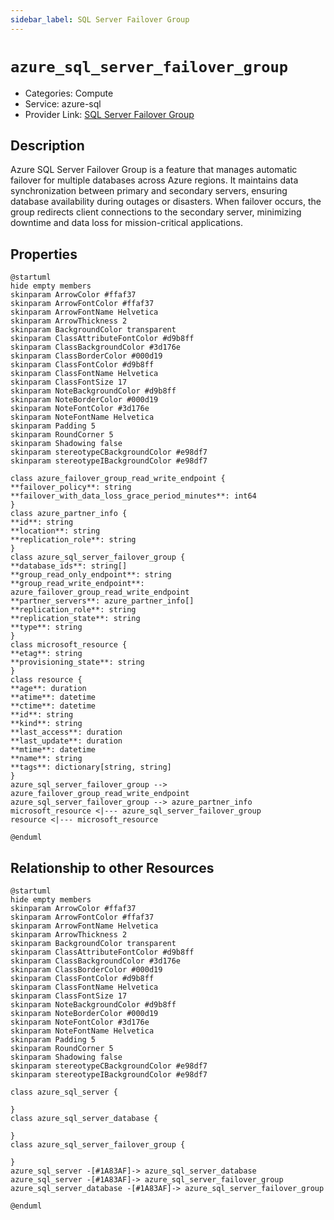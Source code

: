 ```yaml
---
sidebar_label: SQL Server Failover Group
---
```


# `azure_sql_server_failover_group`

- Categories: Compute
- Service: azure-sql
- Provider Link: [SQL Server Failover Group](https://learn.microsoft.com/en-us/azure/azure-sql/database/auto-failover-group-overview)

## Description
Azure SQL Server Failover Group is a feature that manages automatic failover for multiple databases across Azure regions. It maintains data synchronization between primary and secondary servers, ensuring database availability during outages or disasters. When failover occurs, the group redirects client connections to the secondary server, minimizing downtime and data loss for mission-critical applications.

## Properties
<ZoomPanPinch>

```kroki imgType="plantuml" imgAlt="Diagram of SQL Server Failover Group data model"
@startuml
hide empty members
skinparam ArrowColor #ffaf37
skinparam ArrowFontColor #ffaf37
skinparam ArrowFontName Helvetica
skinparam ArrowThickness 2
skinparam BackgroundColor transparent
skinparam ClassAttributeFontColor #d9b8ff
skinparam ClassBackgroundColor #3d176e
skinparam ClassBorderColor #000d19
skinparam ClassFontColor #d9b8ff
skinparam ClassFontName Helvetica
skinparam ClassFontSize 17
skinparam NoteBackgroundColor #d9b8ff
skinparam NoteBorderColor #000d19
skinparam NoteFontColor #3d176e
skinparam NoteFontName Helvetica
skinparam Padding 5
skinparam RoundCorner 5
skinparam Shadowing false
skinparam stereotypeCBackgroundColor #e98df7
skinparam stereotypeIBackgroundColor #e98df7

class azure_failover_group_read_write_endpoint {
**failover_policy**: string
**failover_with_data_loss_grace_period_minutes**: int64
}
class azure_partner_info {
**id**: string
**location**: string
**replication_role**: string
}
class azure_sql_server_failover_group {
**database_ids**: string[]
**group_read_only_endpoint**: string
**group_read_write_endpoint**: azure_failover_group_read_write_endpoint
**partner_servers**: azure_partner_info[]
**replication_role**: string
**replication_state**: string
**type**: string
}
class microsoft_resource {
**etag**: string
**provisioning_state**: string
}
class resource {
**age**: duration
**atime**: datetime
**ctime**: datetime
**id**: string
**kind**: string
**last_access**: duration
**last_update**: duration
**mtime**: datetime
**name**: string
**tags**: dictionary[string, string]
}
azure_sql_server_failover_group --> azure_failover_group_read_write_endpoint
azure_sql_server_failover_group --> azure_partner_info
microsoft_resource <|--- azure_sql_server_failover_group
resource <|--- microsoft_resource

@enduml
```

</ZoomPanPinch>


## Relationship to other Resources
<ZoomPanPinch>

```kroki imgType="plantuml" imgAlt="Diagram of SQL Server Failover Group resource relationships"
@startuml
hide empty members
skinparam ArrowColor #ffaf37
skinparam ArrowFontColor #ffaf37
skinparam ArrowFontName Helvetica
skinparam ArrowThickness 2
skinparam BackgroundColor transparent
skinparam ClassAttributeFontColor #d9b8ff
skinparam ClassBackgroundColor #3d176e
skinparam ClassBorderColor #000d19
skinparam ClassFontColor #d9b8ff
skinparam ClassFontName Helvetica
skinparam ClassFontSize 17
skinparam NoteBackgroundColor #d9b8ff
skinparam NoteBorderColor #000d19
skinparam NoteFontColor #3d176e
skinparam NoteFontName Helvetica
skinparam Padding 5
skinparam RoundCorner 5
skinparam Shadowing false
skinparam stereotypeCBackgroundColor #e98df7
skinparam stereotypeIBackgroundColor #e98df7

class azure_sql_server {

}
class azure_sql_server_database {

}
class azure_sql_server_failover_group {

}
azure_sql_server -[#1A83AF]-> azure_sql_server_database
azure_sql_server -[#1A83AF]-> azure_sql_server_failover_group
azure_sql_server_database -[#1A83AF]-> azure_sql_server_failover_group

@enduml
```

</ZoomPanPinch>





